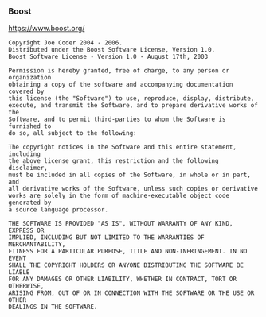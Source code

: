 ### Boost

https://www.boost.org/

```text
Copyright Joe Coder 2004 - 2006.
Distributed under the Boost Software License, Version 1.0.
Boost Software License - Version 1.0 - August 17th, 2003

Permission is hereby granted, free of charge, to any person or organization
obtaining a copy of the software and accompanying documentation covered by
this license (the "Software") to use, reproduce, display, distribute,
execute, and transmit the Software, and to prepare derivative works of the
Software, and to permit third-parties to whom the Software is furnished to
do so, all subject to the following:

The copyright notices in the Software and this entire statement, including
the above license grant, this restriction and the following disclaimer,
must be included in all copies of the Software, in whole or in part, and
all derivative works of the Software, unless such copies or derivative
works are solely in the form of machine-executable object code generated by
a source language processor.

THE SOFTWARE IS PROVIDED "AS IS", WITHOUT WARRANTY OF ANY KIND, EXPRESS OR
IMPLIED, INCLUDING BUT NOT LIMITED TO THE WARRANTIES OF MERCHANTABILITY,
FITNESS FOR A PARTICULAR PURPOSE, TITLE AND NON-INFRINGEMENT. IN NO EVENT
SHALL THE COPYRIGHT HOLDERS OR ANYONE DISTRIBUTING THE SOFTWARE BE LIABLE
FOR ANY DAMAGES OR OTHER LIABILITY, WHETHER IN CONTRACT, TORT OR OTHERWISE,
ARISING FROM, OUT OF OR IN CONNECTION WITH THE SOFTWARE OR THE USE OR OTHER
DEALINGS IN THE SOFTWARE.
```